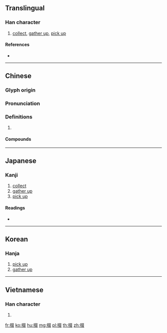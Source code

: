 {{character info/new}}
==Translingual==

===Han character===
{{Han char|rn=64|rad=手|as=08|sn=11|four=57047|canj=QEEE|ids=⿰扌叕}}

# [[collect]], [[gather up]], [[pick up]]

====References====
* {{Han ref|kx=0436.180|dkj=12241|dj=0786.040|hdz=31909.080|uh=6387|ud=25479|bh=D573|bd=54643}}

----

==Chinese==
{{zh-forms}}

===Glyph origin===
{{Han etym}}

===Pronunciation===
{{zh-pron
|m=duō
|c=zyut3
|mc=y
|oc=y
|cat=
}}

===Definitions===
{{zh-hanzi}}

# {{rfdef|zh}}

====Compounds====
{{zh-der|喝掇|抄掇|拈掇|拾掇|掂掇|掇坐|掇弄|掇拾|掇東掇西|掇畫|掇肩|掇臀捧屁|掇芹|掇蜂譖子|掇轉|掇送|掇遺|掇那|掇青拾紫|提掇|撟掇|攛掇|領掇}}

----

==Japanese==

===Kanji===
{{ja-kanji|grade=|rs=手08}}

# [[collect]]
# [[gather up]]
# [[pick up]]

====Readings====
* {{ja-readings|on=[[たつ]] (tatsu), [[たち]] (tachi), [[てつ]] (tetsu), [[てち]] (techi), [[せつ]] (setsu), [[せち]] (sechi)|kun=[[ひろう]] (hirou)}}

----

==Korean==

===Hanja===
{{ko-hanja|hangeul=철|eumhun=|rv=cheol|mr=ch'ŏl|y=chel}}

# [[pick up]]
# [[gather up]]

----

==Vietnamese==

===Han character===
{{vi-readings|rs=手08|hanviet=suốt}}

# {{defn|lang=vi|sort=手08}}

[[fr:掇]]
[[ko:掇]]
[[hu:掇]]
[[mg:掇]]
[[pl:掇]]
[[th:掇]]
[[zh:掇]]